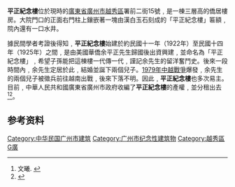 '''平正紀念樓'''位於現時的[[廣東省|廣東省]][[廣州市|廣州市]][[越秀區|越秀區]]署前二街15號﹐是一棟三層高的僑居樓房。大院門口的正面右門柱上鑲嵌著一塊由漢白玉石刻成的「平正紀念樓」匾額﹐院內還有一口水井。

據民間學者考證後得知﹐'''平正紀念樓'''始建於約民國十一年（1922年）至民國十四年（1925年）之間﹐是由美國華僑余平正先生歸國後出資興建﹐並命名為「平正紀念樓」﹐希望子孫能把這棟樓一代傳一代﹐謹記余先生的留洋奮鬥史。後來一段時間內﹐余先生定居於此﹐結婚並誕下兩個兒子。[[1979年中越战争|1979年中越戰爭]]爆發﹐余先生的兩個兒子被徵兵前往越南出戰﹐後來下落不明。因此﹐'''平正紀念樓'''也多次易主。目前﹐中華人民共和國廣東省廣州市政府收編了'''平正紀念樓'''的產權﹐並分租出去<ref>文曦. {{Cite web|url = http://news.ycwb.com/2011-09/09/content_3563355.htm|title = 老東山洋樓:"平正樓"多破損"五星樓"存秘密|accessdate = 2011-09-09|archive-url = https://web.archive.org/web/20140728224554/http://news.ycwb.com/2011-09/09/content_3563355.htm|archive-date = 2014-07-28|dead-url = yes}}</ref><ref>{{Cite web|url = http://www.gyxs.net/2lidaijianzhu/35pingzhengjinianlou.htm|title = 平正纪念楼|accessdate = 2007-01-01|author = 古粵秀色|deadurl = yes|archiveurl = https://web.archive.org/web/20100202015054/http://www.gyxs.net/2lidaijianzhu/35pingzhengjinianlou.htm|archivedate = 2010年2月2日|df = }}
</ref>。
{{coord|23.1259|113.2890|display=title}}

==参考资料==
{{Reflist|2}}

[[Category:中华民国广州市建筑|Category:中华民国广州市建筑]]
[[Category:广州市纪念性建筑物|Category:广州市纪念性建筑物]]
[[Category:越秀區|Category:越秀區]]
[[Category:东山区_(广州市)|G廣]]
